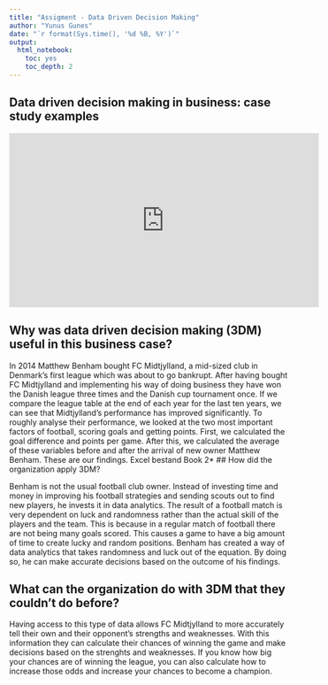 ```yaml
---
title: "Assigment - Data Driven Decision Making"
author: "Yunus Gunes"
date: "`r format(Sys.time(), '%d %B, %Y')`"
output:
  html_notebook:
    toc: yes
    toc_depth: 2
---
```


## Data driven decision making in business: case study examples


<iframe width="560" height="315" src="https://www.youtube.com/watch?v=s6UcNGzE8sU" title="YouTube video player" frameborder="0" allow="accelerometer; autoplay; clipboard-write; encrypted-media; gyroscope; picture-in-picture" allowfullscreen></iframe>


## Why was data driven decision making (3DM) useful in this business case?

In 2014 Matthew Benham bought FC Midtjylland, a mid-sized club in Denmark’s first league which was about to go bankrupt. After having bought FC Midtjylland and implementing his way of doing business they have won the Danish league three times and the Danish cup tournament once. If we compare the league table at the end of each year for the last ten years, we can see that Midtjylland’s performance has improved significantly. To roughly analyse their performance, we looked at the two most important factors of football, scoring goals and getting points. First, we calculated the goal difference and points per game. After this, we calculated the average of these variables before and after the arrival of new owner Matthew Benham. These are our findings. 
Excel bestand Book 2*
## How did the organization apply 3DM?

Benham is not the usual football club owner. Instead of investing time and money in improving his football strategies and sending scouts out to find new players, he invests it in data analytics. The result of a football match is very dependent on luck and randomness rather than the actual skill of the players and the team. This is because in a regular match of football there are not being many goals scored. This causes a game to have a big amount of time to create lucky and random positions. Benham has created a way of data analytics that takes randomness and luck out of the equation. By doing so, he can make accurate decisions based on the outcome of his findings.

## What can the organization do with 3DM that they couldn’t do before?

Having access to this type of data allows FC Midtjylland to more accurately tell their own and their opponent's strengths and weaknesses. With this information they can calculate their chances of winning the game and make decisions based on the strenghts and weaknesses. If you know how big your chances are of winning the league, you can also calculate how to increase those odds and increase your chances to become a champion. 
